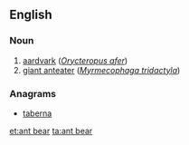 ==English==

===Noun===
{{en-noun}}

# [[aardvark]] (''[[Orycteropus afer]]'')
# [[giant anteater]] (''[[Myrmecophaga tridactyla]]'')

===Anagrams===
* [[taberna#English|taberna]]

[[et:ant bear]]
[[ta:ant bear]]